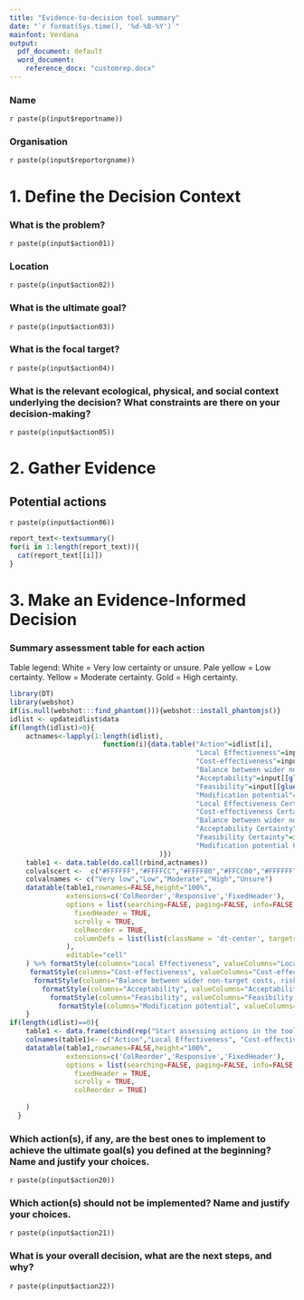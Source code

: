 ---
title: "Evidence-to-decision tool summary"
date: "`r format(Sys.time(), '%d-%B-%Y')`"
mainfont: Verdana
output:
  pdf_document: default
  word_document:
    reference_docx: "customrep.docx"
---

### Name
`r paste(p(input$reportname))`

### Organisation
`r paste(p(input$reportorgname))`

# 1. Define the Decision Context

### What is the problem?
`r paste(p(input$action01))`

### Location
`r paste(p(input$action02))`

### What is the ultimate goal?
`r paste(p(input$action03))`

### What is the focal target?
`r paste(p(input$action04))`

### What is the relevant ecological, physical, and social context underlying the decision? What constraints are there on your decision-making?
`r paste(p(input$action05))`

\newpage

# 2. Gather Evidence

## Potential actions
`r paste(p(input$action06))`

\newpage

```{r results ="asis", echo=FALSE}
report_text<-textsummary()
for(i in 1:length(report_text)){
  cat(report_text[[i]])
}
```

\newpage

# 3. Make an Evidence-Informed Decision
### Summary assessment table for each action 
Table legend: White = Very low certainty or unsure. Pale yellow = Low certainty. Yellow = Moderate certainty. Gold = High certainty.
```{r chunklabel, dev='png', fig.align="left", fig.dim=c(3,0.5),out.width="100%",out.height="100%",dpi=300,echo=FALSE, cache=FALSE, warning = FALSE, message = FALSE, tidy=TRUE} 
library(DT) 
library(webshot) 
if(is.null(webshot:::find_phantom())){webshot::install_phantomjs()} 
idlist <- updateidlist$data
if(length(idlist)>0){
    actnames<-lapply(1:length(idlist),
                       function(i){data.table("Action"=idlist[i],
                                              "Local Effectiveness"=input[[glue("actioneff",idlist[i])]],
                                              "Cost-effectiveness"=input[[glue("actioncost1",idlist[i])]],
                                              "Balance between wider non-target costs, risks, and benefits"=input[[glue("actioncost2",idlist[i])]],
                                              "Acceptability"=input[[glue("actionacc",idlist[i])]],
                                              "Feasibility"=input[[glue("actionfeas",idlist[i])]],
                                              "Modification potential"=input[[glue("actionmod",idlist[i])]],
                                              "Local Effectiveness Certainty"=input[[glue("actioneffcert",idlist[i])]],
                                              "Cost-effectiveness Certainty"=input[[glue("actioncost1cert",idlist[i])]],
                                              "Balance between wider non-target costs, risks, and benefits Certainty"=input[[glue("actioncost2cert",idlist[i])]],
                                              "Acceptability Certainty"=input[[glue("actionacccert",idlist[i])]],
                                              "Feasibility Certainty"=input[[glue("actionfeascert",idlist[i])]],
                                              "Modification potential Certainty"=input[[glue("actionmodcert",idlist[i])]]
                                     )})
    table1 <- data.table(do.call(rbind,actnames))
    colvalscert <-  c("#FFFFFF","#FFFFCC","#FFFF80","#FFCC00","#FFFFFF")
    colvalnames <- c("Very low","Low","Moderate","High","Unsure")
    datatable(table1,rownames=FALSE,height="100%",
              extensions=c('ColReorder','Responsive','FixedHeader'),
              options = list(searching=FALSE, paging=FALSE, info=FALSE,
                fixedHeader = TRUE,
                scrolly = TRUE,
                colReorder = TRUE,
                columnDefs = list(list(className = 'dt-center', targets = 0:6),list(visible=FALSE,targets=7:12)) # columns aligment to center, javascript starts at 0 not 1!
              ),
              editable="cell"
    ) %>% formatStyle(columns="Local Effectiveness", valueColumns="Local Effectiveness Certainty", backgroundColor = styleEqual(colvalnames,colvalscert))%>%
     formatStyle(columns="Cost-effectiveness", valueColumns="Cost-effectiveness Certainty", backgroundColor = styleEqual(colvalnames,colvalscert))%>%
      formatStyle(columns="Balance between wider non-target costs, risks, and benefits", valueColumns="Balance between wider non-target costs, risks, and benefits Certainty", backgroundColor = styleEqual(colvalnames,colvalscert))%>%
        formatStyle(columns="Acceptability", valueColumns="Acceptability Certainty", backgroundColor = styleEqual(colvalnames,colvalscert))%>%
          formatStyle(columns="Feasibility", valueColumns="Feasibility Certainty", backgroundColor = styleEqual(colvalnames,colvalscert))%>%
            formatStyle(columns="Modification potential", valueColumns="Modification potential Certainty", backgroundColor = styleEqual(colvalnames,colvalscert))
    }
if(length(idlist)==0){
    table1 <- data.frame(cbind(rep("Start assessing actions in the tool to display a summary output here."),"","","","","",""))
    colnames(table1)<- c("Action","Local Effectiveness", "Cost-effectiveness", "Balance between wider non-target costs, risks, and benefits", "Acceptability","Feasibility","Modification potential")
    datatable(table1,rownames=FALSE,height="100%",
              extensions=c('ColReorder','Responsive','FixedHeader'),
              options = list(searching=FALSE, paging=FALSE, info=FALSE,
                fixedHeader = TRUE,
                scrolly = TRUE,
                colReorder = TRUE)
              
    )
  }
```

### Which action(s), if any, are the best ones to implement to achieve the ultimate goal(s) you defined at the beginning? Name and justify your choices.
`r paste(p(input$action20))`

### Which action(s) should not be implemented? Name and justify your choices.
`r paste(p(input$action21))`

### What is your overall decision, what are the next steps, and why?
`r paste(p(input$action22))`


